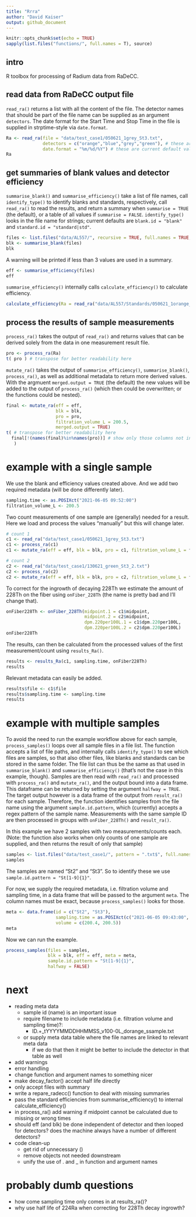 ```yaml
---
title: "Rrra"
author: "David Kaiser"
output: github_document
---
```


```r
knitr::opts_chunk$set(echo = TRUE)
sapply(list.files("functions/", full.names = T), source)
```

## intro
R toolbox for processing of Radium data from RaDeCC.

## read data from RaDeCC output file
`read_ra()` returns a list with all the content of the file. The detector names that should be part of the file name can be supplied as an argument `detectors`. The date format for the Start Time and Stop Time in the file is supplied in strptime-style via `date.format`.

```r
Ra <- read_ra(file = "data/test_case1/050621_1grey_St3.txt",
              detectors = c("orange","blue","grey","green"), # these are current default values in the function
              date.format = "%m/%d/%Y") # these are current default values in the function
Ra
```

## get summaries of blank values and detector efficiency 
`summarise_blank()` and `summarise_efficiency()` take a list of file names, call `identify_type()` to identify blanks and standards, respectively, call `read_ra()` to read the results, and return a summary when `summarise = TRUE` (the default), or a table of all values if `summarise = FALSE`. `identify_type()` looks in the file name for strings; current defaults are `blank.id = "blank"` and `standard.id = "standard|std"`.

```r
files <- list.files("data/AL557/", recursive = TRUE, full.names = TRUE, pattern = ".txt$")
blk <- summarise_blank(files)
blk
```

A warning will be printed if less than 3 values are used in a summary.

```r
eff <- summarise_efficiency(files)
eff
```

`summarise_efficiency()` internally calls `calculate_efficiency()` to calculate efficiency.

```r
calculate_efficiency(Ra = read_ra("data/AL557/Standards/050621_1orange_223Rastandard.txt"))
```

## process the results of sample measurements
`process_ra()` takes the output of `read_ra()` and returns values that can be derived solely from the data in one measurement result file.

```r
pro <- process_ra(Ra)
t( pro ) # transpose for better readability here
```

`mutate_ra()` takes the output of `summarise_efficiency()`, `summarise_blank()`, `process_ra()`, as well as additional metadata to return more derived values. With the argmuent `merged.output = TRUE` (the default) the new values will be added to the output of `process_ra()` (which then could be overwritten; or the functions could be nested).

```r
final <- mutate_ra(eff = eff, 
                   blk = blk,
                   pro = pro,
                   filtration_volume_L = 200.5, 
                   merged.output = TRUE)
t( # transpose for better readability here
  final[!(names(final)%in%names(pro))] # show only those columns not in the output of process_ra()
   )
```

# example with a single sample
We use the blank and efficiency values created above. 
And we add two required metadata (will be done differently later). 

```r
sampling.time <- as.POSIXct("2021-06-05 09:52:00")
filtration_volume_L <- 200.5
```

Two count measurements of one sample are (generally) needed for a result.
Here we load and process the values "manually" but this will change later.

```r
# count 1
c1 <- read_ra("data/test_case1/050621_1grey_St3.txt")
c1 <- process_ra(c1)
c1 <- mutate_ra(eff = eff, blk = blk, pro = c1, filtration_volume_L = filtration_volume_L)

# count 2
c2 <- read_ra("data/test_case1/130621_green_St3_2.txt")
c2 <- process_ra(c2)
c2 <- mutate_ra(eff = eff, blk = blk, pro = c2, filtration_volume_L = filtration_volume_L)
```

To correct for the ingrowth of decaying 228Th we estimate the amount of 228Th on the fiber using `onFiber_228Th` (the name is pretty bad and I'll change that).

```r
onFiber228Th <- onFiber_228Th(midpoint.1 = c1$midpoint, 
                              midpoint.2 = c2$midpoint, 
                              dpm.220per100L.1 = c1$dpm.220per100L,
                              dpm.220per100L.2 = c2$dpm.220per100L)
onFiber228Th
```

The results, can then be calculated from the processed values of the first measurement/count using `results_Ra()`.

```r
results <- results_Ra(c1, sampling.time, onFiber228Th)
results
```

Relevant metadata can easily be added.

```r
results$file <- c1$file
results$sampling.time <- sampling.time
results
```

# example with multiple samples
To avoid the need to run the example workflow above for each sample, `process_samples()` loops over all sample files in a file list.
The function accepts a list of file paths, and internally calls `identify_type()` to see which files are samples, so that also other files, like blanks and standards can be stored in the same folder. 
The file list can thus be the same as that used in `summarise_blank()` and `summarise_efficiency()` (that's not the case in this example, though).
Samples are then read with `read_ra()` and processed with `process_ra()` and `mutate_ra()`, and the output bound into a data frame. This dataframe can be returned by setting the argument `halfway = TRUE`. The target output however is a data frame of the output from `result_ra()` for each sample. 
Therefore, the function identifies samples from the file name using the argument `sample.id.pattern`, which (currently) accepts a regex pattern of the sample name. Measurements with the same sample ID are then processed in groups with `onFiber_228Th()` and `result_ra()`.

In this example we have 2 samples with two measurements/counts each.
(Note: the function also works when only counts of one sample are supplied, and then returns the result of only that sample)

```r
samples <- list.files("data/test_case1/", pattern = ".txt$", full.names = TRUE)
samples
```

The samples are named "St2" and "St3". 
So to identify these we use `sample.id.pattern = "St[1-9]{1}"`.

For now, we supply the required metadata, i.e. filtration volume and sampling time, in a data frame that will be passed to the argument `meta`.
The column names must be exact, because `process_samples()` looks for those.

```r
meta <- data.frame(id = c("St2", "St3"),
                   sampling.time = as.POSIXct(c("2021-06-05 09:43:00", "2021-06-05 09:52:00")),
                   volume = c(200.4, 200.5))
meta
```

Now we can run the example.

```r
process_samples(files = samples,
                blk = blk, eff = eff, meta = meta,
                sample.id.pattern = "St[1-9]{1}", 
                halfway = FALSE)
```


# next
- reading meta data
  - sample id (name) is an important issue
  - require filename to include metadata (i.e. filtration volume and sampling time)?:
    - ID.+_tYYYYMMDDHHMMSS_v100-0L_dorange_ssample.txt
  - or supply meta data table where the file names are linked to relevant meta data
    - if we do that then it might be better to include the detector in that table as well
- add warnings 
- error handling
- change function and argument names to something nicer
- make decay_factor() accept half life directly
- only accept files with summary
- write a repare_radecc() function to deal with missing summaries
- pass the standard efficiencies from summarise_efficiency() to internal calculate_efficiency()
- in process_ra() add warning if midpoint cannot be calculated due to missing or wrong times
- should eff (and blk) be done independent of detector and then looped for detectors? does the machine always have a number of different detectors?
- code clean-up 
  - get rid of unnecessary ()
  - remove objects not needed downstream
  - unify the use of . and _ in function and argument names
  
# probably dumb questions
- how come sampling time only comes in at results_ra()?
- why use half life of 224Ra when correcting for 228Th decay ingrowth?